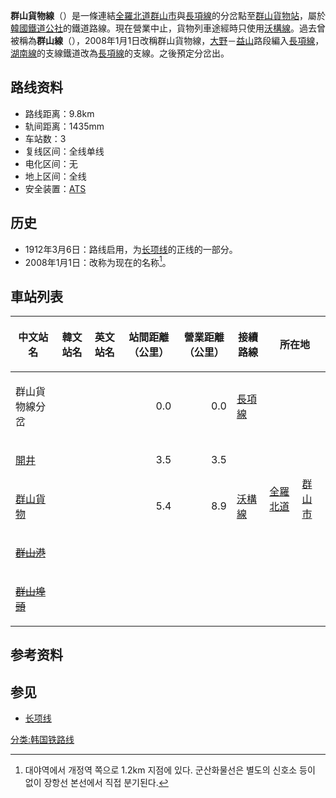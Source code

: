 {{鐵道路線情報
|諺文 = 군산화물선
|漢字 = 群山貨物線
|文觀部式 = Gunsan Hwamul seon
|路線名稱 = 群山貨物線
|圖片 = 
|圖片說明 = 
|種類 = [[長項線|長項線]]的{{link-ko|支線鐵道|지선 철도}}
|營運地區 = {{ROK-KOR}}
|狀態 = 營業中止
|起點 = 群山貨物線分岔<br />（[[全羅北道|全羅北道]][[群山市|群山市]]）
|終點 = [[群山貨物站|群山貨物站]]<br />（[[全羅北道|全羅北道]][[群山市|群山市]]）
|站數 = 3個
|通車 = 1912年3月6日
|擁有者 = 
|營運者 = 
|營業距離 = 9.8公里
|軌距 = 1,435毫米（[[標準軌|標準軌]]）
|軌道數量 = [[單線鐵路|1]]
|電氣化方式 = 
}}
'''群山貨物線'''（{{kor|諺=군산화물선|漢=群山貨物線|羅=Gunsan hwamul seon|f=y}}）是一條連結[[全羅北道|全羅北道]][[群山市|群山市]]與[[長項線|長項線]]的分岔點至[[群山貨物站|群山貨物站]]，屬於[[韓國鐵道公社|韓國鐵道公社]]的鐵道路線。現在營業中止，貨物列車途經時只使用[[沃構線|沃構線]]。過去曾被稱為'''群山線'''（{{lang|ko|군산선}}），2008年1月1日改稱群山貨物線，[[大野站|大野]]－[[益山站|益山]]路段編入[[長項線|長項線]]，[[湖南線|湖南線]]的支線鐵道改為[[長項線|長項線]]的支線。之後預定分岔出{{link-ko|群山港線|군산항선}}。

== 路线资料 ==
*路线距离：9.8km
*轨间距离：1435mm
*车站数：3
*复线区间：全线单线
*电化区间：无
*地上区间：全线
*安全装置：[[自動列車停止裝置|ATS]]

== 历史 ==
*1912年3月6日：路线启用，为[[长项线|长项线]]的正线的一部分。
*2008年1月1日：改称为现在的名称<ref>대야역에서 개정역 쪽으로 1.2km 지점에 있다. 군산화물선은 별도의 신호소 등이 없이 장항선 본선에서 직접 분기된다.</ref>。

== 車站列表 ==
{| class="wikitable" style="text-align:center;"
|- style="border-bottom:solid 3px #8c8c8c;"
!中文站名
!韓文站名
!英文站名
!站間距離（公里）
!營業距離（公里）
!接續路線
!colspan="2"| 所在地
!備註
|-
|群山貨物線分岔
|{{lang|ko|군산화물선분기}}
|
|align="right"|0.0
|align="right"|0.0
|[[長項線|長項線]]
|rowspan="5"|[[全羅北道|全羅北道]] 
|rowspan="5"|[[群山市|群山市]]
|
|-
|[[開井站|開井]]
|{{lang|ko|개정}}
|{{lang|en|Gaejeong}}
|align="right"|3.5
|align="right"|3.5
|
|無人站
|-
|[[群山貨物站|群山貨物]]
|{{lang|ko|군산화물}}
|{{lang|en|Gunsanhwamul}}
|align="right"|5.4
|align="right"|8.9
|[[沃構線|沃構線]]
|貨物專用
|-
|<del>[[群山港站_(廢站)|群山港]]</del>
|<del>{{lang|ko|군산항}}</del>
|<del>{{lang|en|Gunsanhang}}</del>
|align="right"|
|align="right"|
|
|廢站
|-
|<del>[[群山埠頭站|群山埠頭]]</del>
|<del>{{lang|ko|군산부두}}</del>
|<del>{{lang|en|Gunsanbudu}}</del>
|align="right"|
|align="right"|
|
|廢站
|}

== 参考资料 ==
{{reflist}}

== 参见 ==
*[[长项线|长项线]]
{{群山货物线}}
{{韩国铁道公社路线}}

[[分类:韩国铁路线|分类:韩国铁路线]]